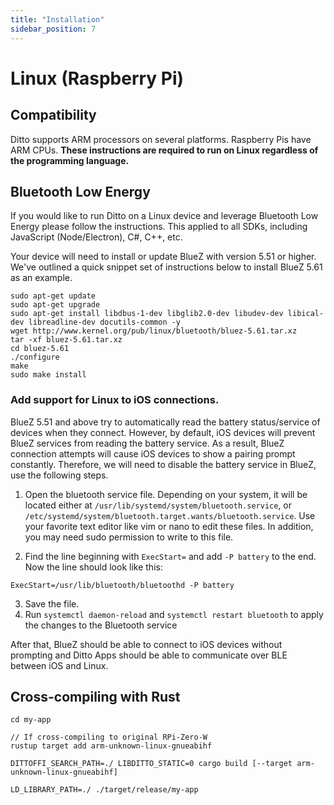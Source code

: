 ```yaml
---
title: "Installation"
sidebar_position: 7
---
```


# Linux (Raspberry Pi)

## Compatibility

Ditto supports ARM processors on several platforms. Raspberry Pis have ARM CPUs. __These instructions are required to run on Linux regardless of the programming language.__

## Bluetooth Low Energy

If you would like to run Ditto on a Linux device and leverage Bluetooth Low
Energy please follow the instructions. This applied to all SDKs, including 
JavaScript (Node/Electron), C#, C++, etc. 

Your device will need to install or update BlueZ with version 5.51 or higher. We've outlined a quick snippet set of instructions below to install BlueZ 5.61 as an example.

```
sudo apt-get update
sudo apt-get upgrade
sudo apt-get install libdbus-1-dev libglib2.0-dev libudev-dev libical-dev libreadline-dev docutils-common -y
wget http://www.kernel.org/pub/linux/bluetooth/bluez-5.61.tar.xz
tar -xf bluez-5.61.tar.xz
cd bluez-5.61
./configure
make
sudo make install
```

### Add support for Linux to iOS connections.

BlueZ 5.51 and above try to automatically read the battery status/service of
devices when they connect. However, by default, iOS devices will prevent BlueZ
services from reading the battery service. As a result, BlueZ connection
attempts will cause iOS devices to show a pairing prompt constantly. Therefore,
we will need to disable the battery service in BlueZ, use the following steps.

1. Open the bluetooth service file. Depending on your system, it will be located
either at `/usr/lib/systemd/system/bluetooth.service`, or
`/etc/systemd/system/bluetooth.target.wants/bluetooth.service`. Use your
favorite text editor like vim or nano to edit these files. In addition, you may
need sudo permission to write to this file.

2. Find the line beginning with `ExecStart=` and add `-P battery` to the end. Now the line should look like this:

```
ExecStart=/usr/lib/bluetooth/bluetoothd -P battery
```

3. Save the file.
4. Run `systemctl daemon-reload` and `systemctl restart bluetooth` to apply the changes to the Bluetooth service

After that, BlueZ should be able to connect to iOS devices without prompting and
Ditto Apps should be able to communicate over BLE between iOS and Linux.

## Cross-compiling with Rust

```
cd my-app

// If cross-compiling to original RPi-Zero-W
rustup target add arm-unknown-linux-gnueabihf

DITTOFFI_SEARCH_PATH=./ LIBDITTO_STATIC=0 cargo build [--target arm-unknown-linux-gnueabihf]

LD_LIBRARY_PATH=./ ./target/release/my-app
```
